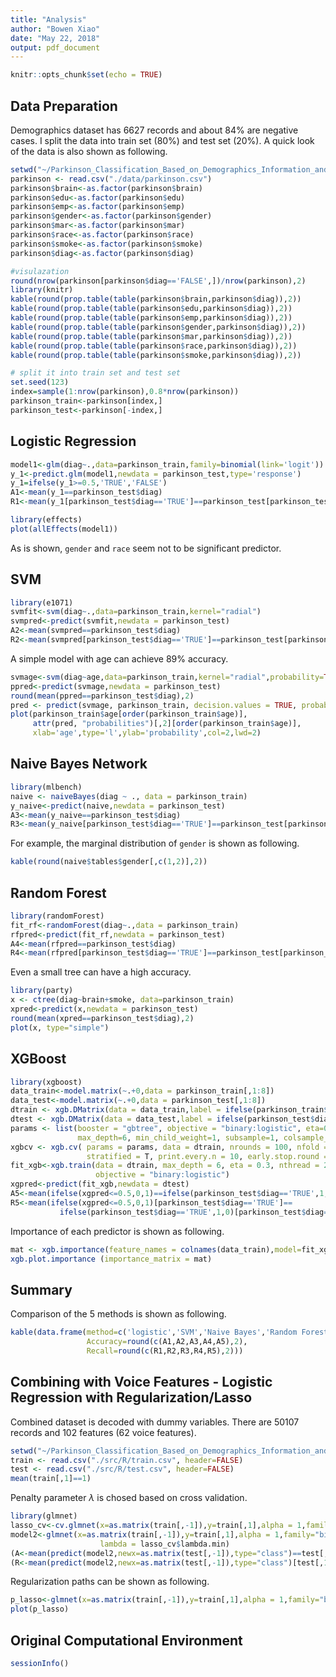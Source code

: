 ---
title: "Analysis"
author: "Bowen Xiao"
date: "May 22, 2018"
output: pdf_document
---

```{r setup, include=FALSE}
knitr::opts_chunk$set(echo = TRUE)
```

## Data Preparation

Demographics dataset has 6627 records and about 84% are negative cases. I split the data into train set (80%) and test set (20%). A quick look of the data is also shown as following.

```{r results='asis'}
setwd("~/Parkinson_Classification_Based_on_Demographics_Information_and_Voice_Features")
parkinson <- read.csv("./data/parkinson.csv")
parkinson$brain<-as.factor(parkinson$brain)
parkinson$edu<-as.factor(parkinson$edu)
parkinson$emp<-as.factor(parkinson$emp)
parkinson$gender<-as.factor(parkinson$gender)
parkinson$mar<-as.factor(parkinson$mar)
parkinson$race<-as.factor(parkinson$race)
parkinson$smoke<-as.factor(parkinson$smoke)
parkinson$diag<-as.factor(parkinson$diag)

#visulazation
round(nrow(parkinson[parkinson$diag=='FALSE',])/nrow(parkinson),2)
library(knitr)
kable(round(prop.table(table(parkinson$brain,parkinson$diag)),2))
kable(round(prop.table(table(parkinson$edu,parkinson$diag)),2))
kable(round(prop.table(table(parkinson$emp,parkinson$diag)),2))
kable(round(prop.table(table(parkinson$gender,parkinson$diag)),2))
kable(round(prop.table(table(parkinson$mar,parkinson$diag)),2))
kable(round(prop.table(table(parkinson$race,parkinson$diag)),2))
kable(round(prop.table(table(parkinson$smoke,parkinson$diag)),2))

# split it into train set and test set
set.seed(123)
index=sample(1:nrow(parkinson),0.8*nrow(parkinson))
parkinson_train<-parkinson[index,]
parkinson_test<-parkinson[-index,]
```

\newpage

## Logistic Regression



```{r}
model1<-glm(diag~.,data=parkinson_train,family=binomial(link='logit'))
y_1<-predict.glm(model1,newdata = parkinson_test,type='response')
y_1=ifelse(y_1>=0.5,'TRUE','FALSE')
A1<-mean(y_1==parkinson_test$diag)
R1<-mean(y_1[parkinson_test$diag=='TRUE']==parkinson_test[parkinson_test$diag=='TRUE',]$diag)
```

```{r fig.height=8}
library(effects)
plot(allEffects(model1))
```

As is shown, `gender` and `race` seem not to be significant predictor.

\newpage

## SVM

```{r}
library(e1071)
svmfit<-svm(diag~.,data=parkinson_train,kernel="radial")
svmpred<-predict(svmfit,newdata = parkinson_test)
A2<-mean(svmpred==parkinson_test$diag)
R2<-mean(svmpred[parkinson_test$diag=='TRUE']==parkinson_test[parkinson_test$diag=='TRUE',]$diag)
```

A simple model with age can achieve 89% accuracy.

```{r warning=FALSE}
svmage<-svm(diag~age,data=parkinson_train,kernel="radial",probability=TRUE)
ppred<-predict(svmage,newdata = parkinson_test)
round(mean(ppred==parkinson_test$diag),2)
pred <- predict(svmage, parkinson_train, decision.values = TRUE, probability = TRUE)
plot(parkinson_train$age[order(parkinson_train$age)],
     attr(pred, "probabilities")[,2][order(parkinson_train$age)],
     xlab='age',type='l',ylab='probability',col=2,lwd=2)
```

\newpage

## Naive Bayes Network

```{r}
library(mlbench)
naive <- naiveBayes(diag ~ ., data = parkinson_train)
y_naive<-predict(naive,newdata = parkinson_test)
A3<-mean(y_naive==parkinson_test$diag)
R3<-mean(y_naive[parkinson_test$diag=='TRUE']==parkinson_test[parkinson_test$diag=='TRUE',]$diag)
```

For example, the marginal distribution of `gender` is shown as following.

```{r results='asis'}
kable(round(naive$tables$gender[,c(1,2)],2))
```

\newpage

## Random Forest

```{r}
library(randomForest)
fit_rf<-randomForest(diag~.,data = parkinson_train)
rfpred<-predict(fit_rf,newdata = parkinson_test)
A4<-mean(rfpred==parkinson_test$diag)
R4<-mean(rfpred[parkinson_test$diag=='TRUE']==parkinson_test[parkinson_test$diag=='TRUE',]$diag)
```

Even a small tree can have a high accuracy.

```{r}
library(party)
x <- ctree(diag~brain+smoke, data=parkinson_train)
xpred<-predict(x,newdata = parkinson_test)
round(mean(xpred==parkinson_test$diag),2)
plot(x, type="simple")
```

\newpage

## XGBoost

```{r}
library(xgboost)
data_train<-model.matrix(~.+0,data = parkinson_train[,1:8])
data_test<-model.matrix(~.+0,data = parkinson_test[,1:8])
dtrain <- xgb.DMatrix(data = data_train,label = ifelse(parkinson_train$diag=='TRUE',1,0))
dtest <- xgb.DMatrix(data = data_test,label = ifelse(parkinson_test$diag=='TRUE',1,0))
params <- list(booster = "gbtree", objective = "binary:logistic", eta=0.3, gamma=0, 
               max_depth=6, min_child_weight=1, subsample=1, colsample_bytree=1)
xgbcv <- xgb.cv( params = params, data = dtrain, nrounds = 100, nfold = 5, showsd = T, 
                 stratified = T, print.every.n = 10, early.stop.round = 20, maximize = F)
fit_xgb<-xgb.train(data = dtrain, max_depth = 6, eta = 0.3, nthread = 2, nrounds = 11,
                   objective = "binary:logistic")
xgpred<-predict(fit_xgb,newdata = dtest)
A5<-mean(ifelse(xgpred<=0.5,0,1)==ifelse(parkinson_test$diag=='TRUE',1,0))
R5<-mean(ifelse(xgpred<=0.5,0,1)[parkinson_test$diag=='TRUE']==
           ifelse(parkinson_test$diag=='TRUE',1,0)[parkinson_test$diag=='TRUE'])
```

Importance of each predictor is shown as following.

```{r warning=FALSE}
mat <- xgb.importance(feature_names = colnames(data_train),model=fit_xgb)
xgb.plot.importance (importance_matrix = mat)
```

\newpage

## Summary

Comparison of the 5 methods is shown as following.

```{r results='asis'}
kable(data.frame(method=c('logistic','SVM','Naive Bayes','Random Forest','XGBoost'),
                 Accuracy=round(c(A1,A2,A3,A4,A5),2),
                 Recall=round(c(R1,R2,R3,R4,R5),2)))
```

\newpage

## Combining with Voice Features - Logistic Regression with Regularization/Lasso

Combined dataset is decoded with dummy variables. There are 50107 records and 102 features (62 voice features).

```{r}
setwd("~/Parkinson_Classification_Based_on_Demographics_Information_and_Voice_Features")
train <- read.csv("./src/R/train.csv", header=FALSE)
test <- read.csv("./src/R/test.csv", header=FALSE)
mean(train[,1]==1)
```

Penalty parameter $\lambda$ is chosed based on cross validation.

```{r}
library(glmnet)
lasso_cv<-cv.glmnet(x=as.matrix(train[,-1]),y=train[,1],alpha = 1,family="binomial")
model2<-glmnet(x=as.matrix(train[,-1]),y=train[,1],alpha = 1,family="binomial",
                    lambda = lasso_cv$lambda.min)
(A<-mean(predict(model2,newx=as.matrix(test[,-1]),type="class")==test[,1]))
(R<-mean(predict(model2,newx=as.matrix(test[,-1]),type="class")[test[,1]==0]==test[test[,1]==0,1]))
```

Regularization paths can be shown as following.

```{r}
p_lasso<-glmnet(x=as.matrix(train[,-1]),y=train[,1],alpha = 1,family="binomial")
plot(p_lasso)
```

\newpage

## Original Computational Environment {-}

```{r}
sessionInfo()
```

